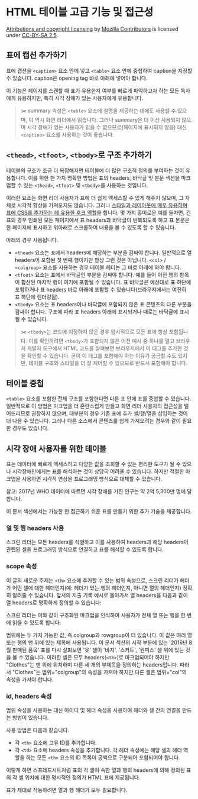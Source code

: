# HTML 테이블 고급 기능 및 접근성


[Attributions and copyright licensing](https://developer.mozilla.org/en-US/docs/MDN/Writing_guidelines/Attrib_copyright_license) by [Mozilla Contributors](https://developer.mozilla.org/en-US/docs/MDN/Community/Roles_teams#contributor) is licensed under [CC-BY-SA 2.5](https://creativecommons.org/licenses/by-sa/2.5/).


## 표에 캡션 추가하기


표에 캡션을 `<caption>` 요소 안에 넣고 `<table>` 요소 안에 중첩하여 caption을 지정할 수 있습니다. caption은 opening tag 바로 아래에 넣어야 합니다.


이 기능은 페이지를 스캔할 때 표가 유용한지 여부를 빠르게 파악하고자 하는 모든 독자에게 유용하지만, 특히 시각 장애가 있는 사용자에게 유용합니다.


> ✂️ summary 속성은 `<table>` 요소에 설명을 제공하는 데에도 사용할 수 있으며, 이 역시 화면 리더에서 읽습니다. 그러나 summary은 더 이상 사용되지 않으며 시각 장애가 있는 사용자가 읽을 수 없으므로(페이지에 표시되지 않음) 대신 `<caption>` 요소를 사용하는 것이 좋습니다.


## `<thead>`, `<tfoot>`, `<tbody>`로 구조 추가하기


테이블의 구조가 조금 더 복잡해지면 테이블에 더 많은 구조적 정의를 부여하는 것이 유용합니다. 이를 위한 한 가지 명확한 방법은 표의 headers, 바닥글 및 본문 섹션을 마크업할 수 있는 `<thead>`, `<tfoot>` 및 `<tbody>`를 사용하는 것입니다.


이러한 요소는 화면 리더 사용자가 표에 더 쉽게 액세스할 수 있게 해주지 않으며, 그 자체로 시각적 향상을 가져오지도 않습니다. 
그러나 <u>스타일과 레이아웃에 매우 유용하며 표에 CSS를 추가하는 데 유용한 후크 역할</u>을 합니다. 몇 가지 흥미로운 예를 들자면, 긴 표의 경우 인쇄된 모든 페이지에서 표 headers과 바닥글이 반복되도록 하고 표 본문은 한 페이지에 표시하고 위아래로 스크롤하여 내용을 볼 수 있도록 할 수 있습니다.


아래의 경우 사용됩니다.

- `<thead>` 요소는 표에서 headers에 해당하는 부분을 감싸야 합니다. 일반적으로 열 headers이 포함된 첫 번째 행이지만 항상 그런 것은 아닙니다. `<col>` /  `<colgroup>` 요소를 사용하는 경우 테이블 헤더는 그 바로 아래에 와야 합니다.
- `<tfoot>` 요소는 표에서 바닥글인 부분을 감싸야 합니다. 예를 들어 이전 행의 항목이 합산된 마지막 행이 여기에 포함될 수 있습니다. 표 바닥글은 예상대로 표 하단에 포함하거나 표 headers 바로 아래에 포함할 수 있습니다(브라우저에서는 여전히 표 하단에 렌더링됨).
- `<tbody>` 요소는 표 headers이나 바닥글에 포함되지 않은 표 콘텐츠의 다른 부분을 감싸야 합니다. 구조에 따라 표 headers 아래에 표시되거나 때로는 바닥글에 표시될 수 있습니다.

> ✂️ `<tbody>`는 코드에 지정하지 않은 경우 암시적으로 모든 표에 항상 포함됩니다. 이를 확인하려면 `<tbody>`가 포함되지 않은 이전 예시 중 하나를 열고 브라우저 개발자 도구에서 HTML 코드를 살펴보면 브라우저에서 이 태그를 추가한 것을 확인할 수 있습니다. 굳이 이 태그를 포함해야 하는 이유가 궁금할 수도 있지만, 테이블 구조와 스타일을 더 잘 제어할 수 있으므로 반드시 포함해야 합니다.


## 테이블 중첩


`<table>` 요소를 포함한 전체 구조를 포함한다면 다른 표 안에 표를 중첩할 수 있습니다. 일반적으로 이 방법은 마크업을 더 혼란스럽게 만들고 화면 리더 사용자의 접근성을 떨어뜨리므로 권장하지 않으며, 대부분의 경우 기존 표에 추가 셀/행/열을 삽입하는 것이 더 나을 수 있습니다. 그러나 다른 소스에서 콘텐츠를 쉽게 가져오려는 경우와 같이 필요한 경우도 있습니다.


## 시각 장애 사용자를 위한 테이블


표는 데이터에 빠르게 액세스하고 다양한 값을 조회할 수 있는 편리한 도구가 될 수 있으나 시각장애인에게는 표를 해석하는 것이 상당히 어려울 수 있습니다. 하지만 적절한 마크업을 사용하면 시각적 연상을 프로그래밍 방식으로 대체할 수 있습니다.


참고: 2017년 WHO 데이터에 따르면 시각 장애를 가진 인구는 약 2억 5,300만 명에 달합니다.


이 문서 섹션에서는 가능한 한 접근하기 쉬운 표를 만들기 위한 추가 기술을 제공합니다.


### 열 및 행 headers 사용


스크린 리더는 모든 headers를 식별하고 이를 사용하여 headers과 해당 headers이 관련된 셀을 프로그래밍 방식으로 연결하고 표를 해석할 수 있도록 합니다.


### scope 속성


이 글의 새로운 주제는 `<th>` 요소에 추가할 수 있는 범위 속성으로, 스크린 리더가 헤더가 어떤 셀에 대한 헤더인지(예: 헤더가 있는 행의 헤더인지, 아니면 열의 헤더인지) 정확히 알려줄 수 있습니다. 앞서의 지출 기록 예시로 돌아가서 열 headers을 다음과 같이 열 headers로 명확하게 정의할 수 있습니다:


스크린 리더는 이와 같이 구조화된 마크업을 인식하여 사용자가 전체 열 또는 행을 한 번에 읽을 수 있도록 합니다.


범위에는 두 가지 가능한 값, 즉 colgroup과 rowgroup이 더 있습니다. 이 값은 여러 열 또는 행의 맨 위에 있는 제목에 사용됩니다. 이 문서 섹션의 시작 부분에 있는 '2016년 8월 판매된 품목' 표를 다시 살펴보면 '옷' 셀이 '바지', '스커트', '원피스' 셀 위에 있는 것을 볼 수 있습니다. 이러한 셀은 모두 headers(`<th>`)로 마크업되어야 하지만 "Clothes"는 맨 위에 위치하며 다른 세 개의 부제목을 정의하는 headers입니다. 따라서 "Clothes"는 범위="colgroup"의 속성을 가져야 하지만 다른 셀은 범위="col"의 속성을 가져야 합니다.


### id, headers 속성


범위 속성을 사용하는 대신 아이디 및 헤더 속성을 사용하여 헤더와 셀 간의 연결을 만드는 방법이 있습니다. 


사용 방법은 다음과 같습니다.

- 각 `<th>` 요소에 고유 ID를 추가합니다.
- 각 `<td>` 요소에 headers 속성을 추가합니다. 각 헤더 속성에는 해당 셀의 헤더 역할을 하는 모든 `<th>` 요소의 ID 목록이 공백으로 구분되어 포함되어야 합니다.

이렇게 하면 스프레드시트처럼 표의 각 셀이 속한 열과 행의 headers에 의해 정의된 표의 각 셀 위치에 대한 명시적인 정의가 HTML 표에 제공됩니다. 


표가 제대로 작동하려면 열과 행 헤더가 모두 필요합니다.


